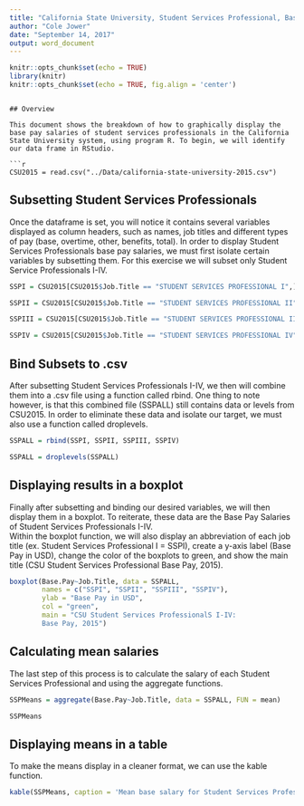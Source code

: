 ```yaml
---
title: "California State University, Student Services Professional, Base Pay, 2015"
author: "Cole Jower"
date: "September 14, 2017"
output: word_document
---
```


```r
knitr::opts_chunk$set(echo = TRUE)
library(knitr)
knitr::opts_chunk$set(echo = TRUE, fig.align = 'center')
```
```

## Overview

This document shows the breakdown of how to graphically display the base pay salaries of student services professionals in the California State University system, using program R. To begin, we will identify our data frame in RStudio. 

```r
CSU2015 = read.csv("../Data/california-state-university-2015.csv")
```

## Subsetting Student Services Professionals

Once the dataframe is set, you will notice it contains several variables displayed as column headers, such as names, job titles and different types of pay (base, overtime, other, benefits, total). In order to display Student Services Professionals base pay salaries, we must first isolate certain variables by subsetting them. For this exercise we will subset only Student Service Professionals I-IV.


```r
SSPI = CSU2015[CSU2015$Job.Title == "STUDENT SERVICES PROFESSIONAL I",]

SSPII = CSU2015[CSU2015$Job.Title == "STUDENT SERVICES PROFESSIONAL II",]

SSPIII = CSU2015[CSU2015$Job.Title == "STUDENT SERVICES PROFESSIONAL III",]

SSPIV = CSU2015[CSU2015$Job.Title == "STUDENT SERVICES PROFESSIONAL IV",]
```

## Bind Subsets to .csv

After subsetting Student Services Professionals I-IV, we then will combine them into a .csv file using a function called rbind.  One thing to note however, is that this combined file (SSPALL) still contains data or levels from CSU2015.  In order to eliminate these data and isolate our target, we must also use a function called droplevels.

```r
SSPALL = rbind(SSPI, SSPII, SSPIII, SSPIV)

SSPALL = droplevels(SSPALL)
```

##       



## Displaying results in a boxplot

Finally after subsetting and binding our desired variables, we will then display them in a boxplot.
To reiterate, these data are the Base Pay Salaries of Student Services Professionals I-IV.  
Within the boxplot function, we will also display an abbreviation of each job title (ex. Student Services Professional I = SSPI), create a y-axis label (Base Pay in USD), change the color of the boxplots to green, and show the main title (CSU Student Services Professional Base Pay, 2015).

```r
boxplot(Base.Pay~Job.Title, data = SSPALL,
        names = c("SSPI", "SSPII", "SSPIII", "SSPIV"),
        ylab = "Base Pay in USD",
        col = "green",
        main = "CSU Student Services ProfessionalS I-IV:
        Base Pay, 2015")
```


## Calculating mean salaries

The last step of this process is to calculate the salary of each Student Services Professional and using the aggregate functions.

```r

SSPMeans = aggregate(Base.Pay~Job.Title, data = SSPALL, FUN = mean)

SSPMeans
```

## Displaying means in a table

To make the means display in a cleaner format, we can use the kable function.

```r
kable(SSPMeans, caption = 'Mean base salary for Student Services Professionals I-IV')
```